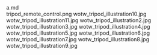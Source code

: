     
<div className="w-full md:max-w-[80rem] float-right italic">
	<MD_a_md />
	a.md
</div>
<PopImage className="sm:float-right clear-right m-auto sm:m-1 sm:ml-4" src={PNG_tripod_remote_control_png} alt="tripod_remote_control.png">
	tripod_remote_control.png
</PopImage>
<PopImage className="sm:float-left clear-left m-auto sm:m-1 sm:mr-4" src={JPG_wotw_tripod_illustration10_jpg} alt="wotw_tripod_illustration10.jpg">
	wotw_tripod_illustration10.jpg
</PopImage>
<PopImage className="sm:float-right clear-right m-auto sm:m-1 sm:ml-4" src={JPG_wotw_tripod_illustration11_jpg} alt="wotw_tripod_illustration11.jpg">
	wotw_tripod_illustration11.jpg
</PopImage>
<PopImage className="sm:float-left clear-left m-auto sm:m-1 sm:mr-4" src={JPG_wotw_tripod_illustration2_jpg} alt="wotw_tripod_illustration2.jpg">
	wotw_tripod_illustration2.jpg
</PopImage>
<PopImage className="sm:float-right clear-right m-auto sm:m-1 sm:ml-4" src={JPG_wotw_tripod_illustration3_jpg} alt="wotw_tripod_illustration3.jpg">
	wotw_tripod_illustration3.jpg
</PopImage>
<PopImage className="sm:float-left clear-left m-auto sm:m-1 sm:mr-4" src={JPG_wotw_tripod_illustration4_jpg} alt="wotw_tripod_illustration4.jpg">
	wotw_tripod_illustration4.jpg
</PopImage>
<PopImage className="sm:float-right clear-right m-auto sm:m-1 sm:ml-4" src={JPG_wotw_tripod_illustration5_jpg} alt="wotw_tripod_illustration5.jpg">
	wotw_tripod_illustration5.jpg
</PopImage>
<PopImage className="sm:float-left clear-left m-auto sm:m-1 sm:mr-4" src={JPG_wotw_tripod_illustration6_jpg} alt="wotw_tripod_illustration6.jpg">
	wotw_tripod_illustration6.jpg
</PopImage>
<PopImage className="sm:float-right clear-right m-auto sm:m-1 sm:ml-4" src={JPG_wotw_tripod_illustration7_jpg} alt="wotw_tripod_illustration7.jpg">
	wotw_tripod_illustration7.jpg
</PopImage>
<PopImage className="sm:float-left clear-left m-auto sm:m-1 sm:mr-4" src={JPG_wotw_tripod_illustration8_jpg} alt="wotw_tripod_illustration8.jpg">
	wotw_tripod_illustration8.jpg
</PopImage>
<PopImage className="sm:float-right clear-right m-auto sm:m-1 sm:ml-4" src={JPG_wotw_tripod_illustration9_jpg} alt="wotw_tripod_illustration9.jpg">
	wotw_tripod_illustration9.jpg
</PopImage>
